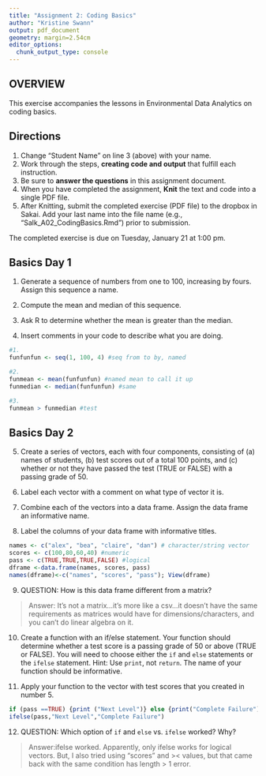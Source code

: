 ```yaml
---
title: "Assignment 2: Coding Basics"
author: "Kristine Swann"
output: pdf_document
geometry: margin=2.54cm
editor_options: 
  chunk_output_type: console
---
```


## OVERVIEW

This exercise accompanies the lessons in Environmental Data Analytics on coding basics. 

## Directions
1. Change "Student Name" on line 3 (above) with your name.
3. Work through the steps, **creating code and output** that fulfill each instruction.
4. Be sure to **answer the questions** in this assignment document.
6. When you have completed the assignment, **Knit** the text and code into a single PDF file.
8. After Knitting, submit the completed exercise (PDF file) to the dropbox in Sakai. Add your last name into the file name (e.g., "Salk_A02_CodingBasics.Rmd") prior to submission.

The completed exercise is due on Tuesday, January 21 at 1:00 pm.


## Basics Day 1

1. Generate a sequence of numbers from one to 100, increasing by fours. Assign this sequence a name. 

2. Compute the mean and median of this sequence. 

3. Ask R to determine whether the mean is greater than the median. 

4. Insert comments in your code to describe what you are doing.

```r
#1. 
funfunfun <- seq(1, 100, 4) #seq from to by, named

#2. 
funmean <- mean(funfunfun) #named mean to call it up
funmedian <- median(funfunfun) #same

#3. 
funmean > funmedian #test

```

## Basics Day 2

5. Create a series of vectors, each with four components, consisting of (a) names of students, (b) test scores out of a total 100 points, and (c) whether or not they have passed the test (TRUE or FALSE) with a passing grade of 50.

6. Label each vector with a comment on what type of vector it is.

7. Combine each of the vectors into a data frame. Assign the data frame an informative name.

8. Label the columns of your data frame with informative titles.

```r
names <- c("alex", "bea", "claire", "dan") # character/string vector
scores <- c(100,80,60,40) #numeric
pass <- c(TRUE,TRUE,TRUE,FALSE) #logical
dframe <-data.frame(names, scores, pass)
names(dframe)<-c("names", "scores", "pass"); View(dframe)
```

9. QUESTION: How is this data frame different from a matrix?

> Answer: It's not a matrix...it's more like a csv...it doesn't have the same requirements as matrices would have for dimensions/characters, and you can't do linear algebra on it. 

10. Create a function with an if/else statement. Your function should determine whether a test score is a passing grade of 50 or above (TRUE or FALSE). You will need to choose either the `if` and `else` statements or the `ifelse` statement. Hint: Use `print`, not `return`. The name of your function should be informative.

11. Apply your function to the vector with test scores that you created in number 5. 

```r
if (pass ==TRUE) {print ("Next Level")} else {print("Complete Failure")}
ifelse(pass,"Next Level","Complete Failure")


```

12. QUESTION: Which option of `if` and `else` vs. `ifelse` worked? Why?

> Answer:ifelse worked. Apparently, only ifelse works for logical vectors. But, I also tried using "scores" and >< values, but that came back with the same condition has length > 1 error.  
